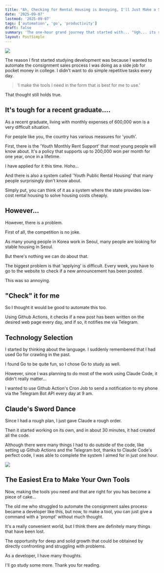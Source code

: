```yaml
---
title: "Ah, Checking for Rental Housing is Annoying, I'll Just Make a Server"
date: '2025-09-07'
lastmod: '2025-09-07'
tags: ['automation', 'go', 'productivity']
draft: false
summary: 'The one-hour grand journey that started with... "Ugh... its so annoying to check for youth rental housing announcements."'
layout: PostSimple
---
```


![](/static/images/ddal-ggak/2.png)

The reason I first started studying development was because I wanted to automate the consignment sales process I was doing as a side job for pocket money in college.
I didn't want to do simple repetitive tasks every day.

> ‘I make the tools I need in the form that is best for me to use.’

That thought still holds true.

## It's tough for a recent graduate....

As a recent graduate, living with monthly expenses of 600,000 won is a very difficult situation.

For people like you, the country has various measures for 'youth'.

First, there is the 'Youth Monthly Rent Support' that most young people will know about.
It's a policy that supports up to 200,000 won per month for one year, once in a lifetime.

I have applied for it this time. Hoho...

And there is also a system called 'Youth Public Rental Housing' that many people surprisingly don't know about.

Simply put, you can think of it as a system where the state provides low-cost rental housing to solve housing costs cheaply.

## However...

However, there is a problem.

First of all, the competition is no joke.

As many young people in Korea work in Seoul, many people are looking for stable housing in Seoul.

But there's nothing we can do about that.

The biggest problem is that 'applying' is difficult.
Every week, you have to go to the website to check if a new announcement has been posted.

This was so annoying.

## "Check" it for me

So I thought it would be good to automate this too.

Using Github Actions, it checks if a new post has been written on the desired web page every day, and if so, it notifies me via Telegram.

## Technology Selection

I started by thinking about the language.
I suddenly remembered that I had used Go for crawling in the past.

I found Go to be quite fun, so I chose Go to study as well.

However, since I was planning to do most of the work using Claude Code, it didn't really matter...

I wanted to use Github Action's Cron Job to send a notification to my phone via the Telegram Bot API every day at 9 am.

## Claude's Sword Dance

Since I had a rough plan, I just gave Claude a rough order.

Then it started working on its own, and in about 30 minutes, it had created all the code.

Although there were many things I had to do outside of the code, like setting up Github Actions and the Telegram bot, thanks to Claude Code's perfect code, I was able to complete the system I aimed for in just one hour.

![](/static/images/ddal-ggak/1.png)

## The Easiest Era to Make Your Own Tools

Now, making the tools you need and that are right for you has become a piece of cake...

The old me who struggled to automate the consignment sales process became a developer like this, but now, to make a tool, you can just give a command with a 'prompt' without much thought.

It's a really convenient world, but I think there are definitely many things that have been lost.

The opportunity for deep and solid growth that could be obtained by directly confronting and struggling with problems.

As a developer, I have many thoughts.

I'll go study some more.
Thank you for reading.
